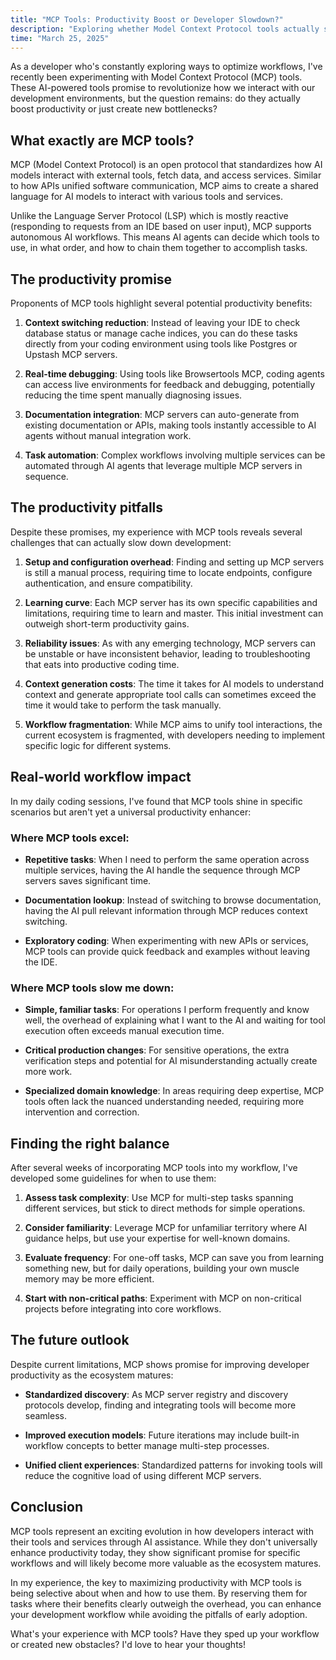 ```yaml
---
title: "MCP Tools: Productivity Boost or Developer Slowdown?"
description: "Exploring whether Model Context Protocol tools actually speed up workflow or create new obstacles"
time: "March 25, 2025"
---
```


As a developer who's constantly exploring ways to optimize workflows, I've recently been experimenting with Model Context Protocol (MCP) tools. These AI-powered tools promise to revolutionize how we interact with our development environments, but the question remains: do they actually boost productivity or just create new bottlenecks?

## What exactly are MCP tools?

MCP (Model Context Protocol) is an open protocol that standardizes how AI models interact with external tools, fetch data, and access services. Similar to how APIs unified software communication, MCP aims to create a shared language for AI models to interact with various tools and services.

Unlike the Language Server Protocol (LSP) which is mostly reactive (responding to requests from an IDE based on user input), MCP supports autonomous AI workflows. This means AI agents can decide which tools to use, in what order, and how to chain them together to accomplish tasks.

## The productivity promise

Proponents of MCP tools highlight several potential productivity benefits:

1. **Context switching reduction**: Instead of leaving your IDE to check database status or manage cache indices, you can do these tasks directly from your coding environment using tools like Postgres or Upstash MCP servers.

2. **Real-time debugging**: Using tools like Browsertools MCP, coding agents can access live environments for feedback and debugging, potentially reducing the time spent manually diagnosing issues.

3. **Documentation integration**: MCP servers can auto-generate from existing documentation or APIs, making tools instantly accessible to AI agents without manual integration work.

4. **Task automation**: Complex workflows involving multiple services can be automated through AI agents that leverage multiple MCP servers in sequence.

## The productivity pitfalls

Despite these promises, my experience with MCP tools reveals several challenges that can actually slow down development:

1. **Setup and configuration overhead**: Finding and setting up MCP servers is still a manual process, requiring time to locate endpoints, configure authentication, and ensure compatibility.

2. **Learning curve**: Each MCP server has its own specific capabilities and limitations, requiring time to learn and master. This initial investment can outweigh short-term productivity gains.

3. **Reliability issues**: As with any emerging technology, MCP servers can be unstable or have inconsistent behavior, leading to troubleshooting that eats into productive coding time.

4. **Context generation costs**: The time it takes for AI models to understand context and generate appropriate tool calls can sometimes exceed the time it would take to perform the task manually.

5. **Workflow fragmentation**: While MCP aims to unify tool interactions, the current ecosystem is fragmented, with developers needing to implement specific logic for different systems.

## Real-world workflow impact

In my daily coding sessions, I've found that MCP tools shine in specific scenarios but aren't yet a universal productivity enhancer:

### Where MCP tools excel:

- **Repetitive tasks**: When I need to perform the same operation across multiple services, having the AI handle the sequence through MCP servers saves significant time.

- **Documentation lookup**: Instead of switching to browse documentation, having the AI pull relevant information through MCP reduces context switching.

- **Exploratory coding**: When experimenting with new APIs or services, MCP tools can provide quick feedback and examples without leaving the IDE.

### Where MCP tools slow me down:

- **Simple, familiar tasks**: For operations I perform frequently and know well, the overhead of explaining what I want to the AI and waiting for tool execution often exceeds manual execution time.

- **Critical production changes**: For sensitive operations, the extra verification steps and potential for AI misunderstanding actually create more work.

- **Specialized domain knowledge**: In areas requiring deep expertise, MCP tools often lack the nuanced understanding needed, requiring more intervention and correction.

## Finding the right balance

After several weeks of incorporating MCP tools into my workflow, I've developed some guidelines for when to use them:

1. **Assess task complexity**: Use MCP for multi-step tasks spanning different services, but stick to direct methods for simple operations.

2. **Consider familiarity**: Leverage MCP for unfamiliar territory where AI guidance helps, but use your expertise for well-known domains.

3. **Evaluate frequency**: For one-off tasks, MCP can save you from learning something new, but for daily operations, building your own muscle memory may be more efficient.

4. **Start with non-critical paths**: Experiment with MCP on non-critical projects before integrating into core workflows.

## The future outlook

Despite current limitations, MCP shows promise for improving developer productivity as the ecosystem matures:

- **Standardized discovery**: As MCP server registry and discovery protocols develop, finding and integrating tools will become more seamless.

- **Improved execution models**: Future iterations may include built-in workflow concepts to better manage multi-step processes.

- **Unified client experiences**: Standardized patterns for invoking tools will reduce the cognitive load of using different MCP servers.

## Conclusion

MCP tools represent an exciting evolution in how developers interact with their tools and services through AI assistance. While they don't universally enhance productivity today, they show significant promise for specific workflows and will likely become more valuable as the ecosystem matures.

In my experience, the key to maximizing productivity with MCP tools is being selective about when and how to use them. By reserving them for tasks where their benefits clearly outweigh the overhead, you can enhance your development workflow while avoiding the pitfalls of early adoption.

What's your experience with MCP tools? Have they sped up your workflow or created new obstacles? I'd love to hear your thoughts!
